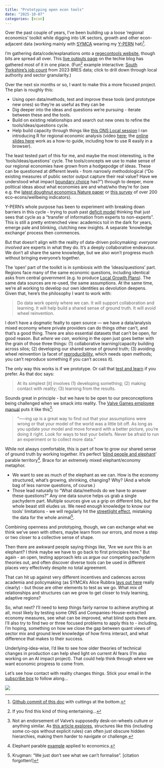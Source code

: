 ```yaml
---
title: "Prototyping open econ tools"
date: "2025-10-07"
categories: [econ]
---
```


Over the past couple of years, I've been building up a loose 'regional economics' toolkit while digging into UK sectors, growth and other econ-adjacent data (working mainly with [SYMCA](https://www.southyorkshire-ca.gov.uk/) wearing my [Y-PERN](https://y-pern.org.uk/) hat)[^githublink].

I'm gathering data/code/explanations onto a [regecontools website](https://danolner.github.io/RegionalEconomicTools/), though bits are spread all over. This [live outputs page](https://danolner.github.io/posts/outputs_livelist/) on the techie blog has gathered most of it in one place. (Fun[^isitfun] example interactive: [South Yorkshire's job count](https://danolner.github.io/RegionalEconomicTools/miscdocs/SYLAs_CompaniesHouse2025_treemap.html) from 2023 BRES data; click to drill down through local authority and sector granularity.)

Over the next six months or so, I want to make this a more focused project. The plan is roughly this:

* Using open data/methods, test and improve these tools (and prototype new ones) so they're as useful as they can be 
* Dig deeper into the ideas and questions we're pursuing - iterate between these and the tools.
* Build on existing relationships and search out new ones to refine the tools/ideas/questions cycle.
* Help build capacity through things like [this ONS Local session](https://vimeo.com/user99857619/review/1103090076/32e50123d2) I ran introducing R for regional economic analysis (video [here](https://vimeo.com/user99857619/review/1103090076/32e50123d2); the [online slides here](https://danolner.github.io/RegionalEconomicTools/R_regecon_taster_2025_revealjs.html#/title-slide) work as a how-to guide, including how to use R easily in a browser).

The least tested part of this for me, and maybe the most interesting, is the 'tools/ideas/questions' cycle. The tools/concepts we use to make sense of our regional economies have grown from a hodgepodge of ideas. These can be questioned at different levels - from narrowly methodological ("Do existing measures of public sector output capture their real value? Have we understood what impact [boundary choice](https://en.wikipedia.org/wiki/Modifiable_areal_unit_problem) has?") through to deeper, more political ideas about what economies are and what/who they're for (see e.g. the [latest doughnut economics Nature paper](https://www.nature.com/articles/s41586-025-09385-1) or [this survey](https://www.sciencedirect.com/science/article/pii/S1470160X25010088?via%3Dihub#b0125) of over 200 eco-econs/wellbeing indicators).

Y-PERN's whole purpose has been to experiment with breaking down barriers in this cycle - trying to push past [deficit model](https://en.wikipedia.org/wiki/Information_deficit_model) thinking that just sees that cycle as a “transfer of information from experts to non-experts”. This is still a pretty entrenched view: academics toil in the dark for years, emerge pale and blinking, clutching new insights. A separate 'knowledge exchange' process then commences.

But that doesn't align with the reality of data-driven policymaking: *everyone involved* are experts in what they do. It's a deeply collaborative endeavour. We don’t all share the same knowledge, but we also won’t progress much without bringing everyone’s together.

The 'open' part of the toolkit is in symbiosis with the 'ideas/questions' part. Regions face many of the same economic questions, including identical asks from central government (e.g. to produce [Local Growth Plans](https://www.gov.uk/government/publications/local-growth-plans-england)). The same data sources are re-used, the same assumptions. At the same time, we're all working to develop our own identities as devolution deepens. Given that, here's the philosophy I want to work with: 

> Do data work openly where we can. It will support collaboration and learning. It will help build a shared sense of ground truth. It will avoid wheel reinvention.

I don’t have a dogmatic fealty to open source — we have a data/analysis mixed economy where private providers can do things other can’t, and that's a good thing. There are also essential datasets that can't be open, for good reason. But *where we can*, working in the open just goes better with the grain of those three things: (1) collaborative learning/capacity building across silos; (2) developing our shared sense of ground truth; (3) avoiding wheel reinvention (a facet of [reproducibility](https://www.ukrn.org/), which needs open methods; you can’t reproduce something if you can’t access it).

The only way this works is if we prototype. Or call that [test and learn](https://www.bi.team/publications/test-and-learn-a-playbook-for-mission-driven-government/) if you prefer. As that doc says:

> At its simplest [it] involves (1) developing something; (2) making contact with reality; (3) learning from the results.

Sounds great in principle - but we have to be open to our preconceptions being challenged when we smack into reality. The [Valve Games employee manual](https://cdn.fastly.steamstatic.com/apps/valve/Valve_NewEmployeeHandbook.pdf) puts it like this[^valvenope]:

> “-----ing up is a great way to find out that your assumptions were wrong or that your model of the world was a little bit off. As long as you update your model and move forward with a better picture, you’re doing it right. Look for ways to test your beliefs. Never be afraid to run an experiment or to collect more data.”

While not always comfortable, this is part of how to grow our shared sense of ground truth by working together. It's perfect '[blind people and elephant](https://en.wikipedia.org/wiki/Blind_men_and_an_elephant)' parable territory[^econelephant]. Brace for an extremely mixed elephant/economy metaphor.

* We want to see as much of the elephant as we can. How is the economy structured, what's growing, shrinking, changing? Why? (And a whole bag of less narrow questions, of course.)
* Those lead naturally to “What data/methods do we have to answer these questions?” Any one data source helps us grab a single pachyderm part. Multiple sources give us a grip on different bits, but the whole beast still eludes us. We need enough knowledge to know our tools' limitations - we will regularly hit the [streetlight effect](https://en.wikipedia.org/wiki/Streetlight_effect), mistaking the data for the whole animal[^krug].

Combining openness and prototyping, though, we can exchange what we think we've seen with others, maybe learn from our errors, and move a step or two closer to a collective sense of shape.

Then there are awkward people saying things like, "Are we *sure* this is an elephant? I think maybe we have to go back to first principles here." But again - an open, testing approach lets us argue our competing pachyderm theories out, and often discover diverse tools can be used in different places very effectively despite no total agreement.

That can hit up against very different incentives and cadences across academia and policymaking (as SYMCA's Alice Rubbra [lays out here](https://y-pern.org.uk/blog/the-relationship-between-policymaking-and-research-how-it-works-sometimes/) really clearly) - but those are other elements to test as we go. What mix of relationships and structures can we grow to get closer to truly learning, adaptive regions?

So, what next? I'll need to keep things fairly narrow to achieve anything at all, most likely by testing some ONS and Companies-House-extracted economy measures, see what can be improved, what blind spots there are. I'll also try to find two or three focused problems to apply this to - including, I'm hoping, something on how we close the gap between quant views of sector mix and ground level knowledge of how firms interact, and what difference that makes to their success. 

Underlying-idea-wise, I'd like to see how older theories of technical changes in production can help shed light on current AI fears (I'm also working on an AI impact project). That could help think through where we want economic progress to come from.

Let's see how contact with reality changes things. Stick your email in the [subscribe box](https://coveredinbees.org/about.html) to follow along...

[^githublink]: [Github commit of this doc](https://github.com/DanOlner/coveredinbees/blob/831f2cde89f016bf81fa550c9b6202f7c718613a/posts/open_econtools/index.qmd) with cuttings at the bottom.
[^econelephant]: Elephant parable [example](https://jetzek.wordpress.com/2016/07/19/first-blog-post/) applied to economics. 
[^krug]: Krugman: "We just don't see what we can't formalise". [citation forgotten!]
[^valvenope]: Not an endorsement of Valve's supposedly desk-on-wheels culture or anything similar. As [this article explores](https://www.theguardian.com/commentisfree/2018/jul/30/no-bosses-managers-flat-hierachy-workplace-tech-hollywood), structures like this (including some co-ops without explicit rules) can often just obscure hidden hierarchies, making them harder to navigate or challenge.
[^isitfun]: If you find this kind of thing entertaining...

![](Blind_men_and_elephant.jpg)